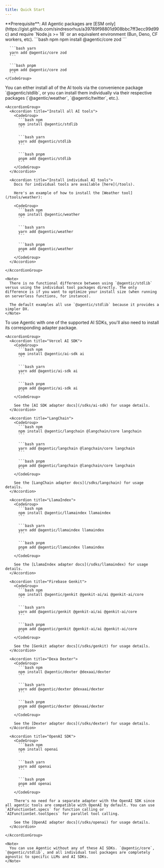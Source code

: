 ```yaml
---
title: Quick Start
---
```


<Info>
  **Prerequisite**: All Agentic packages are [ESM
  only](https://gist.github.com/sindresorhus/a39789f98801d908bbc7ff3ecc99d99c)
  and require `Node.js >= 18` or an equivalent environment (Bun, Deno, CF
  workers, etc).
</Info>

<Steps>
  <Step title='Install core deps'>
    <CodeGroup>
      ```bash npm
      npm install @agentic/core zod
      ```

      ```bash yarn
      yarn add @agentic/core zod
      ```

      ```bash pnpm
      pnpm add @agentic/core zod
      ```
    </CodeGroup>

  </Step>

  <Step title='Install AI tools'>
    You can either install all of the AI tools via the convenience package `@agentic/stdlib`, or you can install them individually via their respective packages (`@agentic/weather`, `@agentic/twitter`, etc.).

    <AccordionGroup>
      <Accordion title="Install all AI tools">
        <CodeGroup>
          ```bash npm
          npm install @agentic/stdlib
          ```

          ```bash yarn
          yarn add @agentic/stdlib
          ```

          ```bash pnpm
          pnpm add @agentic/stdlib
          ```
        </CodeGroup>
      </Accordion>

      <Accordion title="Install individual AI tools">
        Docs for individual tools are available [here](/tools).

        Here's an example of how to install the [Weather tool](/tools/weather):

        <CodeGroup>
          ```bash npm
          npm install @agentic/weather
          ```

          ```bash yarn
          yarn add @agentic/weather
          ```

          ```bash pnpm
          pnpm add @agentic/weather
          ```
        </CodeGroup>
      </Accordion>

    </AccordionGroup>

    <Note>
      There is no functional difference between using `@agentic/stdlib` versus using the individual tool packages directly. The only difference is if you want to optimize your install size (when running on serverless functions, for instance).

      The default examples all use `@agentic/stdlib` because it provides a simpler DX.
    </Note>

  </Step>

  <Step title='Install an AI SDK Adapter'>
    To use Agentic with one of the supported AI SDKs, you'll also need to install its corresponding adapter package.

    <AccordionGroup>
      <Accordion title="Vercel AI SDK">
        <CodeGroup>
          ```bash npm
          npm install @agentic/ai-sdk ai
          ```

          ```bash yarn
          yarn add @agentic/ai-sdk ai
          ```

          ```bash pnpm
          pnpm add @agentic/ai-sdk ai
          ```
        </CodeGroup>

        See the [AI SDK adapter docs](/sdks/ai-sdk) for usage details.
      </Accordion>

      <Accordion title="LangChain">
        <CodeGroup>
          ```bash npm
          npm install @agentic/langchain @langchain/core langchain
          ```

          ```bash yarn
          yarn add @agentic/langchain @langchain/core langchain
          ```

          ```bash pnpm
          pnpm add @agentic/langchain @langchain/core langchain
          ```
        </CodeGroup>

        See the [LangChain adapter docs](/sdks/langchain) for usage details.
      </Accordion>

      <Accordion title="LlamaIndex">
        <CodeGroup>
          ```bash npm
          npm install @agentic/llamaindex llamaindex
          ```

          ```bash yarn
          yarn add @agentic/llamaindex llamaindex
          ```

          ```bash pnpm
          pnpm add @agentic/llamaindex llamaindex
          ```
        </CodeGroup>

        See the [LlamaIndex adapter docs](/sdks/llamaindex) for usage details.
      </Accordion>

      <Accordion title="Firebase Genkit">
        <CodeGroup>
          ```bash npm
          npm install @agentic/genkit @genkit-ai/ai @genkit-ai/core
          ```

          ```bash yarn
          yarn add @agentic/genkit @genkit-ai/ai @genkit-ai/core
          ```

          ```bash pnpm
          pnpm add @agentic/genkit @genkit-ai/ai @genkit-ai/core
          ```
        </CodeGroup>

        See the [Genkit adapter docs](/sdks/genkit) for usage details.
      </Accordion>

      <Accordion title="Dexa Dexter">
        <CodeGroup>
          ```bash npm
          npm install @agentic/dexter @dexaai/dexter
          ```

          ```bash yarn
          yarn add @agentic/dexter @dexaai/dexter
          ```

          ```bash pnpm
          pnpm add @agentic/dexter @dexaai/dexter
          ```
        </CodeGroup>

        See the [Dexter adapter docs](/sdks/dexter) for usage details.
      </Accordion>

      <Accordion title="OpenAI SDK">
        <CodeGroup>
          ```bash npm
          npm install openai
          ```

          ```bash yarn
          yarn add openai
          ```

          ```bash pnpm
          pnpm add openai
          ```
        </CodeGroup>

        There's no need for a separate adapter with the OpenAI SDK since all agentic tools are compatible with OpenAI by default. You can use `AIFunctionSet.specs` for function calling or `AIFunctionSet.toolSpecs` for parallel tool calling.

        See the [OpenAI adapter docs](/sdks/openai) for usage details.
      </Accordion>

    </AccordionGroup>

    <Note>
      You can use Agentic without any of these AI SDKs. `@agentic/core`, `@agentic/stdlib`, and all individual tool packages are completely agnostic to specific LLMs and AI SDKs.
    </Note>

  </Step>

</Steps>
